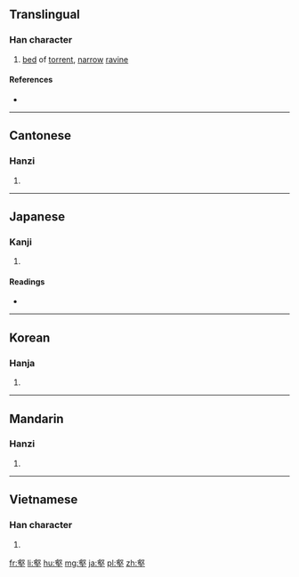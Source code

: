 ==Translingual==

===Han character===
{{Han char|rn=32|rad=土|as=14|sn=17|four=27104|canj=YEG|ids=⿱㕡土}}

# [[bed]] of [[torrent]], [[narrow]] [[ravine]]

====References====
* {{Han ref|kx=0241.070|dkj=05554|dj=0480.300|hdz=10496.020|uh=58D1|ud=22737|bh=C0A4|bd=49316}}

----

==Cantonese==

===Hanzi===
{{yue-hanzi|jyut=[[kok3]]|y=kok3}}

# {{defn|lang=yue|sort=土14}}

----

==Japanese==

===Kanji===
{{ja-kanji|grade=|rs=土14}}

# {{defn|lang=ja|sort=土14}}

====Readings====
* {{ja-readings|on=[[がく]] (gaku), [[かく]] (kaku)|kun=[[たに]] (tani)}}

----

==Korean==

===Hanja===
{{ko-hanja|hangeul=학|rv=hak|mr=hak|y=hak}}

# {{defn|lang=ko|sort=土14}}

----

==Mandarin==

===Hanzi===
{{cmn-hanzi|pin=[[hè]] ([[he4]])|wg=ho<sup>4</sup>}}

# {{defn|lang=cmn|sort=土14}}

----

==Vietnamese==

===Han character===
{{vi-hantu|[[hác]]|rs=土14}}

# {{defn|lang=vi|sort=土14}}

[[fr:壑]]
[[li:壑]]
[[hu:壑]]
[[mg:壑]]
[[ja:壑]]
[[pl:壑]]
[[zh:壑]]